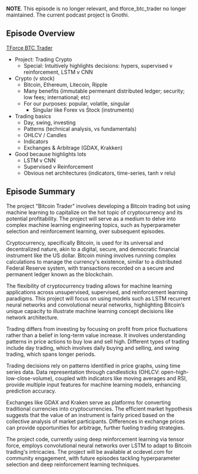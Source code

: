 
**NOTE**. This episode is no longer relevant, and tforce_btc_trader no longer maintained. The current podcast project is Gnothi.


## Episode Overview

[TForce BTC Trader](https://github.com/lefnire/tforce_btc_trader)

- Project: Trading Crypto
  - Special: Intuitively highlights decisions: hypers, supervised v reinforcement, LSTM v CNN
- Crypto (v stock)
  - Bitcoin, Ethereum, Litecoin, Ripple
  - Many benefits (immutable permenant distributed ledger; security; low fees; international; etc)
  - For our purposes: popular, volatile, singular
    - Singular like Forex vs Stock (instruments)
- Trading basics
  - Day, swing, investing
  - Patterns (technical analysis, vs fundamentals)
  - OHLCV / Candles
  - Indicators
  - Exchanges & Arbitrage (GDAX, Krakken)
- Good because highlights lots
  - LSTM v CNN
  - Supervised v Reinforcement
  - Obvious net architectures (indicators, time-series, tanh v relu)

## Episode Summary

The project "Bitcoin Trader" involves developing a Bitcoin trading bot using machine learning to capitalize on the hot topic of cryptocurrency and its potential profitability. The project will serve as a medium to delve into complex machine learning engineering topics, such as hyperparameter selection and reinforcement learning, over subsequent episodes.

Cryptocurrency, specifically Bitcoin, is used for its universal and decentralized nature, akin to a digital, secure, and democratic financial instrument like the US dollar. Bitcoin mining involves running complex calculations to manage the currency's existence, similar to a distributed Federal Reserve system, with transactions recorded on a secure and permanent ledger known as the blockchain.

The flexibility of cryptocurrency trading allows for machine learning applications across unsupervised, supervised, and reinforcement learning paradigms. This project will focus on using models such as LSTM recurrent neural networks and convolutional neural networks, highlighting Bitcoin’s unique capacity to illustrate machine learning concept decisions like network architecture.

Trading differs from investing by focusing on profit from price fluctuations rather than a belief in long-term value increase. It involves understanding patterns in price actions to buy low and sell high. Different types of trading include day trading, which involves daily buying and selling, and swing trading, which spans longer periods.

Trading decisions rely on patterns identified in price graphs, using time series data. Data representation through candlesticks (OHLCV: open-high-low-close-volume), coupled with indicators like moving averages and RSI, provide multiple input features for machine learning models, enhancing prediction accuracy.

Exchanges like GDAX and Kraken serve as platforms for converting traditional currencies into cryptocurrencies. The efficient market hypothesis suggests that the value of an instrument is fairly priced based on the collective analysis of market participants. Differences in exchange prices can provide opportunities for arbitrage, further fueling trading strategies.

The project code, currently using deep reinforcement learning via tensor force, employs convolutional neural networks over LSTM to adapt to Bitcoin trading's intricacies. The project will be available at ocdevel.com for community engagement, with future episodes tackling hyperparameter selection and deep reinforcement learning techniques.